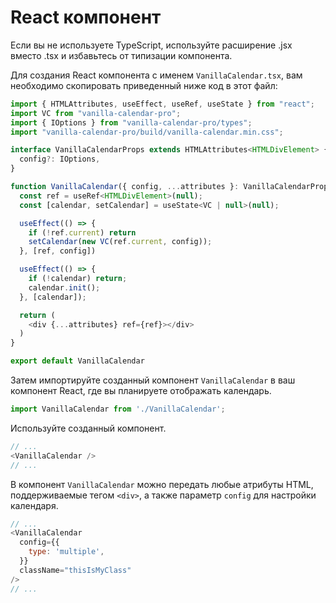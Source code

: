 # React компонент

<Info>Если вы не используете TypeScript, используйте расширение .jsx вместо .tsx и избавьтесь от типизации компонента.</Info>

Для создания React компонента с именем `VanillaCalendar.tsx`, вам необходимо скопировать приведенный ниже код в этот файл:

```js
import { HTMLAttributes, useEffect, useRef, useState } from "react";
import VC from "vanilla-calendar-pro";
import { IOptions } from "vanilla-calendar-pro/types";
import "vanilla-calendar-pro/build/vanilla-calendar.min.css";

interface VanillaCalendarProps extends HTMLAttributes<HTMLDivElement> {
  config?: IOptions,
}

function VanillaCalendar({ config, ...attributes }: VanillaCalendarProps) {
  const ref = useRef<HTMLDivElement>(null);
  const [calendar, setCalendar] = useState<VC | null>(null);

  useEffect(() => {
    if (!ref.current) return
    setCalendar(new VC(ref.current, config));
  }, [ref, config])

  useEffect(() => {
    if (!calendar) return;
    calendar.init();
  }, [calendar]);

  return (
    <div {...attributes} ref={ref}></div>
  )
}

export default VanillaCalendar
```

Затем импортируйте созданный компонент `VanillaCalendar` в ваш компонент React, где вы планируете отображать календарь.

```js
import VanillaCalendar from './VanillaCalendar';
```

Используйте созданный компонент.

```js
// ...
<VanillaCalendar />
// ...
```

В компонент `VanillaCalendar` можно передать любые атрибуты HTML, поддерживаемые тегом `<div>`, а также параметр `config` для настройки календаря.

```js
// ...
<VanillaCalendar
  config={{
    type: 'multiple',
  }}
  className="thisIsMyClass"
/>
// ...
```
